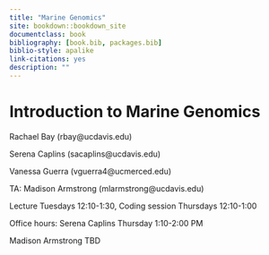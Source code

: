 ```yaml
--- 
title: "Marine Genomics"
site: bookdown::bookdown_site
documentclass: book
bibliography: [book.bib, packages.bib]
biblio-style: apalike
link-citations: yes
description: ""
---
```


# Introduction to Marine Genomics

Rachael Bay (rbay@ucdavis.edu) 

Serena Caplins (sacaplins@ucdavis.edu)

Vanessa Guerra (vguerra4@ucmerced.edu) 

TA: Madison Armstrong (mlarmstrong@ucdavis.edu) 

 

Lecture Tuesdays 12:10-1:30, Coding session Thursdays 12:10-1:00

Office hours: Serena Caplins Thursday 1:10-2:00 PM

Madison Armstrong TBD